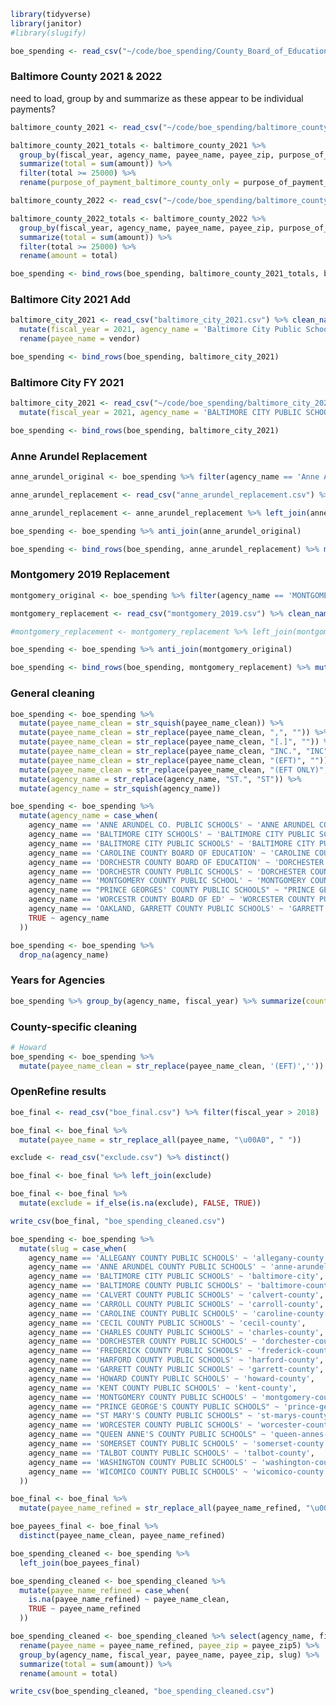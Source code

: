 ```r
library(tidyverse)
library(janitor)
#library(slugify)
```

```r
boe_spending <- read_csv("~/code/boe_spending/County_Board_of_Education_-_Spending_Disclosures.csv") %>% clean_names()
```

### Baltimore County 2021 & 2022

need to load, group by and summarize as these appear to be individual payments?

```r
baltimore_county_2021 <- read_csv("~/code/boe_spending/baltimore_county_2021.csv") %>% clean_names()

baltimore_county_2021_totals <- baltimore_county_2021 %>%
  group_by(fiscal_year, agency_name, payee_name, payee_zip, purpose_of_payment_baltimore_county) %>%
  summarize(total = sum(amount)) %>%
  filter(total >= 25000) %>%
  rename(purpose_of_payment_baltimore_county_only = purpose_of_payment_baltimore_county, amount = total)

baltimore_county_2022 <- read_csv("~/code/boe_spending/baltimore_county_2022.csv") %>% clean_names()

baltimore_county_2022_totals <- baltimore_county_2022 %>%
  group_by(fiscal_year, agency_name, payee_name, payee_zip, purpose_of_payment_baltimore_county_only) %>%
  summarize(total = sum(amount)) %>%
  filter(total >= 25000) %>%
  rename(amount = total)

boe_spending <- bind_rows(boe_spending, baltimore_county_2021_totals, baltimore_county_2022_totals)

```
### Baltimore City 2021 Add

```r
baltimore_city_2021 <- read_csv("baltimore_city_2021.csv") %>% clean_names() %>% group_by(vendor) %>% summarize(amount = sum(amount)) %>%
  mutate(fiscal_year = 2021, agency_name = 'Baltimore City Public Schools') %>%
  rename(payee_name = vendor)

boe_spending <- bind_rows(boe_spending, baltimore_city_2021)

```


### Baltimore City FY 2021

```r
baltimore_city_2021 <- read_csv("~/code/boe_spending/baltimore_city_2021.csv") %>% clean_names() %>%
  mutate(fiscal_year = 2021, agency_name = 'BALTIMORE CITY PUBLIC SCHOOLS')

boe_spending <- bind_rows(boe_spending, baltimore_city_2021)
```



### Anne Arundel Replacement

```r
anne_arundel_original <- boe_spending %>% filter(agency_name == 'Anne Arundel Co. Public Schools', fiscal_year > 2019)

anne_arundel_replacement <- read_csv("anne_arundel_replacement.csv") %>% mutate(agency_name = str_to_upper(agency_name), payee_name_clean = str_to_upper(payee_name))

anne_arundel_replacement <- anne_arundel_replacement %>% left_join(anne_arundel_original, by=c('payee_name', 'fiscal_year')) %>% select(-agency_name.y, -amount.y) %>% rename(agency_name = agency_name.x, amount = amount.x)

boe_spending <- boe_spending %>% anti_join(anne_arundel_original)

boe_spending <- bind_rows(boe_spending, anne_arundel_replacement) %>% mutate(agency_name = str_to_upper(agency_name), payee_name_clean = str_to_upper(payee_name), payee_zip5 = str_sub(payee_zip, 1, 5))

```

### Montgomery 2019 Replacement

```r
montgomery_original <- boe_spending %>% filter(agency_name == 'MONTGOMERY COUNTY PUBLIC SCHOOL', fiscal_year == 2019)

montgomery_replacement <- read_csv("montgomery_2019.csv") %>% clean_names() %>% mutate(agency_name = str_to_upper(agency_name), payee_name_clean = str_to_upper(payee_name))

#montgomery_replacement <- montgomery_replacement %>% left_join(montgomery_original, by=c('payee_name', 'fiscal_year')) %>% select(-agency_name.y, -amount.y) %>% rename(agency_name = agency_name.x, amount = amount.x, payee_zip = payee_zip.x, payee_name_clean = payee_name_clean.x)

boe_spending <- boe_spending %>% anti_join(montgomery_original)

boe_spending <- bind_rows(boe_spending, montgomery_replacement) %>% mutate(agency_name = str_to_upper(agency_name), payee_name_clean = str_to_upper(payee_name), payee_zip5 = str_sub(payee_zip, 1, 5))
```


### General cleaning

```r
boe_spending <- boe_spending %>%
  mutate(payee_name_clean = str_squish(payee_name_clean)) %>%
  mutate(payee_name_clean = str_replace(payee_name_clean, ",", "")) %>%
  mutate(payee_name_clean = str_replace(payee_name_clean, "[.]", "")) %>%
  mutate(payee_name_clean = str_replace(payee_name_clean, "INC.", "INC")) %>%
  mutate(payee_name_clean = str_replace(payee_name_clean, "(EFT)", "")) %>%
  mutate(payee_name_clean = str_replace(payee_name_clean, "(EFT ONLY)", "")) %>%
  mutate(agency_name = str_replace(agency_name, "ST.", "ST")) %>%
  mutate(agency_name = str_squish(agency_name))

boe_spending <- boe_spending %>%
  mutate(agency_name = case_when(
    agency_name == 'ANNE ARUNDEL CO. PUBLIC SCHOOLS' ~ 'ANNE ARUNDEL COUNTY PUBLIC SCHOOLS',
    agency_name == 'BALTIMORE CITY SCHOOLS' ~ 'BALTIMORE CITY PUBLIC SCHOOLS',
    agency_name == 'BALITMORE CITY PUBLIC SCHOOLS' ~ 'BALTIMORE CITY PUBLIC SCHOOLS',
    agency_name == 'CAROLINE COUNTY BOARD OF EDUCATION' ~ 'CAROLINE COUNTY PUBLIC SCHOOLS',
    agency_name == 'DORCHESTR COUNTY BOARD OF EDUCATION' ~ 'DORCHESTER COUNTY PUBLIC SCHOOLS',
    agency_name == 'DORCHESTR COUNTY PUBLIC SCHOOLS' ~ 'DORCHESTER COUNTY PUBLIC SCHOOLS',
    agency_name == 'MONTGOMERY COUNTY PUBLIC SCHOOL' ~ 'MONTGOMERY COUNTY PUBLIC SCHOOLS',
    agency_name == "PRINCE GEORGES' COUNTY PUBLIC SCHOOLS" ~ "PRINCE GEORGE'S COUNTY PUBLIC SCHOOLS",
    agency_name == 'WORCESTR COUNTY BOARD OF ED' ~ 'WORCESTER COUNTY PUBLIC SCHOOLS',
    agency_name == 'OAKLAND, GARRETT COUNTY PUBLIC SCHOOLS' ~ 'GARRETT COUNTY PUBLIC SCHOOLS',
    TRUE ~ agency_name
  ))

boe_spending <- boe_spending %>%
  drop_na(agency_name)
```



### Years for Agencies

```r
boe_spending %>% group_by(agency_name, fiscal_year) %>% summarize(count = n()) %>% pivot_wider(names_from = fiscal_year, values_from = count)
```


### County-specific cleaning
```r
# Howard
boe_spending <- boe_spending %>%
  mutate(payee_name_clean = str_replace(payee_name_clean, '(EFT)','')) %>% mutate(payee_name_clean = str_replace(payee_name_clean, ' (EFTPS ONLY)',''))

```


### OpenRefine results

```r

boe_final <- read_csv("boe_final.csv") %>% filter(fiscal_year > 2018)

boe_final <- boe_final %>% 
  mutate(payee_name = str_replace_all(payee_name, "\u00A0", " "))

exclude <- read_csv("exclude.csv") %>% distinct()

boe_final <- boe_final %>% left_join(exclude)

boe_final <- boe_final %>% 
  mutate(exclude = if_else(is.na(exclude), FALSE, TRUE))

write_csv(boe_final, "boe_spending_cleaned.csv")

boe_spending <- boe_spending %>%
  mutate(slug = case_when(
    agency_name == 'ALLEGANY COUNTY PUBLIC SCHOOLS' ~ 'allegany-county',
    agency_name == 'ANNE ARUNDEL COUNTY PUBLIC SCHOOLS' ~ 'anne-arundel-county',
    agency_name == 'BALTIMORE CITY PUBLIC SCHOOLS' ~ 'baltimore-city',
    agency_name == 'BALTIMORE COUNTY PUBLIC SCHOOLS' ~ 'baltimore-county',
    agency_name == 'CALVERT COUNTY PUBLIC SCHOOLS' ~ 'calvert-county',
    agency_name == 'CARROLL COUNTY PUBLIC SCHOOLS' ~ 'carroll-county',
    agency_name == 'CAROLINE COUNTY PUBLIC SCHOOLS' ~ 'caroline-county',
    agency_name == 'CECIL COUNTY PUBLIC SCHOOLS' ~ 'cecil-county',
    agency_name == 'CHARLES COUNTY PUBLIC SCHOOLS' ~ 'charles-county',
    agency_name == 'DORCHESTER COUNTY PUBLIC SCHOOLS' ~ 'dorchester-county',
    agency_name == 'FREDERICK COUNTY PUBLIC SCHOOLS' ~ 'frederick-county',
    agency_name == 'HARFORD COUNTY PUBLIC SCHOOLS' ~ 'harford-county',
    agency_name == 'GARRETT COUNTY PUBLIC SCHOOLS' ~ 'garrett-county',
    agency_name == 'HOWARD COUNTY PUBLIC SCHOOLS' ~ 'howard-county',
    agency_name == 'KENT COUNTY PUBLIC SCHOOLS' ~ 'kent-county',
    agency_name == 'MONTGOMERY COUNTY PUBLIC SCHOOLS' ~ 'montgomery-county',
    agency_name == "PRINCE GEORGE'S COUNTY PUBLIC SCHOOLS" ~ 'prince-georges-county',
    agency_name == "ST MARY'S COUNTY PUBLIC SCHOOLS" ~ 'st-marys-county',
    agency_name == 'WORCESTER COUNTY PUBLIC SCHOOLS' ~ 'worcester-county',
    agency_name == "QUEEN ANNE'S COUNTY PUBLIC SCHOOLS" ~ 'queen-annes-county',
    agency_name == 'SOMERSET COUNTY PUBLIC SCHOOLS' ~ 'somerset-county',
    agency_name == 'TALBOT COUNTY PUBLIC SCHOOLS' ~ 'talbot-county',
    agency_name == 'WASHINGTON COUNTY PUBLIC SCHOOLS' ~ 'washington-county',
    agency_name == 'WICOMICO COUNTY PUBLIC SCHOOLS' ~ 'wicomico-county'
  ))

boe_final <- boe_final %>%
  mutate(payee_name_refined = str_replace_all(payee_name_refined, "\u00A0", " "))

boe_payees_final <- boe_final %>%
  distinct(payee_name_clean, payee_name_refined)

boe_spending_cleaned <- boe_spending %>%
  left_join(boe_payees_final)

boe_spending_cleaned <- boe_spending_cleaned %>%
  mutate(payee_name_refined = case_when(
    is.na(payee_name_refined) ~ payee_name_clean,
    TRUE ~ payee_name_refined
  ))

boe_spending_cleaned <- boe_spending_cleaned %>% select(agency_name, fiscal_year, amount, payee_name_refined, payee_zip5, purpose_of_payment_baltimore_county_only, slug) %>%
  rename(payee_name = payee_name_refined, payee_zip = payee_zip5) %>%
  group_by(agency_name, fiscal_year, payee_name, payee_zip, slug) %>%
  summarize(total = sum(amount)) %>%
  rename(amount = total)

write_csv(boe_spending_cleaned, "boe_spending_cleaned.csv")
```
